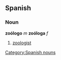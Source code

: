 == Spanish ==
=== Noun ===
'''zoólogo''' ''m'' '''zoóloga''' ''f''
# [[zoologist]]

[[Category:Spanish nouns]]